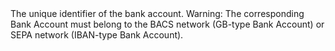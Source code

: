   
<ParamField body="BankAccountId" type="string" required>     
The unique identifier of the bank account.  
Warning: The corresponding Bank Account must belong to the BACS network (GB-type Bank Account) or SEPA network (IBAN-type Bank Account).  
</ParamField>
